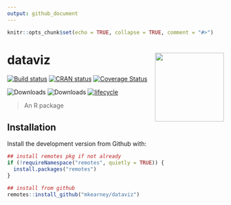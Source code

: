 ```yaml
---
output: github_document
---
```


<!-- README.md is generated from README.Rmd. Please edit that file -->

```r
knitr::opts_chunk$set(echo = TRUE, collapse = TRUE, comment = "#>")
```
# dataviz <img src="man/figures/logo.png" width="160px" align="right" />

[![Build status](https://travis-ci.org/mkearney/dataviz.svg?branch=master)](https://travis-ci.org/mkearney/dataviz)
[![CRAN status](https://www.r-pkg.org/badges/version/dataviz)](https://cran.r-project.org/package=dataviz)
[![Coverage Status](https://codecov.io/gh/mkearney/dataviz/branch/master/graph/badge.svg)](https://codecov.io/gh/mkearney/dataviz?branch=master)

![Downloads](https://cranlogs.r-pkg.org/badges/dataviz)
![Downloads](https://cranlogs.r-pkg.org/badges/grand-total/dataviz)
[![lifecycle](https://img.shields.io/badge/lifecycle-experimental-orange.svg)](https://www.tidyverse.org/lifecycle/#experimental)

> An R package

## Installation

Install the development version from Github with:

``` r
## install remotes pkg if not already
if (!requireNamespace("remotes", quietly = TRUE)) {
  install.packages("remotes")
}

## install from github
remotes::install_github("mkearney/dataviz")
```
